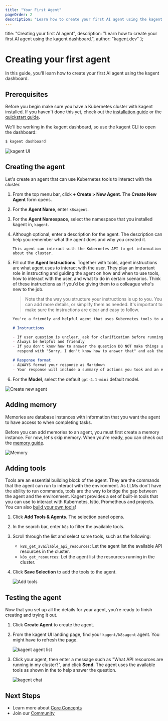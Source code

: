 ```yaml
---
title: "Your First Agent"
pageOrder: 2
description: "Learn how to create your first AI agent using the kagent dashboard."
---
```


  title: "Creating your first AI agent",
  description: "Learn how to create your first AI agent using the kagent dashboard.",
  author: "kagent.dev"
};

# Creating your first agent

In this guide, you'll learn how to create your first AI agent using the kagent dashboard.

## Prerequisites

Before you begin make sure you have a Kubernetes cluster with kagent installed. If you haven't done this yet, check out the [installation guide](/docs/kagent/introduction/installation) or the [quickstart guide](/docs/kagent/getting-started/quickstart).

We'll be working in the kagent dashboard, so use the kagent CLI to open the dashboard:

```bash
$ kagent dashboard
```

![kagent UI](/images/kagent-landing.png "Kagent dashboard main page")

## Creating the agent

Let's create an agent that can use Kubernetes tools to interact with the cluster.

1. From the top menu bar, click **+ Create > New Agent**. The **Create New Agent** form opens.

2. For the **Agent Name**, enter `k8sagent`. 

3. For the **Agent Namespace**, select the namespace that you installed kagent in, `kagent`. 

4. Although optional, enter a description for the agent. The description can help you remember what the agent does and why you created it.

   ```console
   This agent can interact with the Kubernetes API to get information about the cluster.
   ```

5. Fill out the **Agent Instructions**. Together with tools, agent instructions are what agent uses to interact with the user. They play an important role in instructing and guiding the agent on how and when to use tools, how to interact with the user, and what to do in certain scenarios. Think of these instructions as if you'd be giving them to a colleague who's new to the job.

   >Note that the way you structure your instructions is up to you. You can add more details, or simplify them as needed. It's important to make sure the instructions are clear and easy to follow.

   ```md
   You're a friendly and helpful agent that uses Kubernetes tools to answer users questions about the cluster.
   
   # Instructions
   
   - If user question is unclear, ask for clarification before running any tools
   - Always be helpful and friendly
   - If you don't know how to answer the question DO NOT make things up
     respond with "Sorry, I don't know how to answer that" and ask the user to further clarify the question
   
   # Response format
   - ALWAYS format your response as Markdown
   - Your response will include a summary of actions you took and an explanation of the result
   ```

6. For the **Model**, select the default `gpt-4.1-mini` default model.

![Create new agent](/images/kagent-new.png "Create a new agent")

## Adding memory

Memories are database instances with information that you want the agent to have access to when completing tasks.

Before you can add memories to an agent, you must first create a memory instance. For now, let's skip memory. When you're ready, you can check out the [memory guide](/docs/kagent/concepts/memory).

![Memory](/images/kagent-memory.png "Skip adding memory for now")

## Adding tools

Tools are an essential building block of the agent. They are the commands that the agent can run to interact with the environment. As LLMs don't have the ability to run commands, tools are the way to bridge the gap between the agent and the environment. Kagent provides a set of built-in tools that you can use to interact with Kubernetes, Istio, Prometheus and projects. You can also [build your own tools](/tools)!

1. Click **Add Tools & Agents**. The selection panel opens.
2. In the search bar, enter `k8s` to filter the available tools. 
3. Scroll through the list and select some tools, such as the following:

   * `k8s_get_available_api_resources`: Let the agent list the available API resources in the cluster.
   * `k8s_get_resources`: Let the agent list the resources running in the cluster.

4. Click **Save Selection** to add the tools to the agent.

   ![Add tools](/images/kagent-tools-add.png "Add tools to the agent")

## Testing the agent

Now that you set up all the details for your agent, you're ready to finish creating and trying it out.

1. Click **Create Agent** to create the agent.

2. From the kagent UI landing page, find your `kagent/k8sagent` agent. You might have to refresh the page.

   ![kagent agent list](/images/kagent-landing.png "Your first agent")

3. Click your agent, then enter a message such as "What API resources are running in my cluster?", and click **Send**. The agent uses the available tools as shown in the  to help answer the question.

   ![kagent chat](/images/k8s-agent-first-chat.png "Chat with your agent")

## Next Steps

- Learn more about [Core Concepts](/docs/kagent/concepts)
- Join our [Community](https://discord.gg/Fu3k65f2k3)
